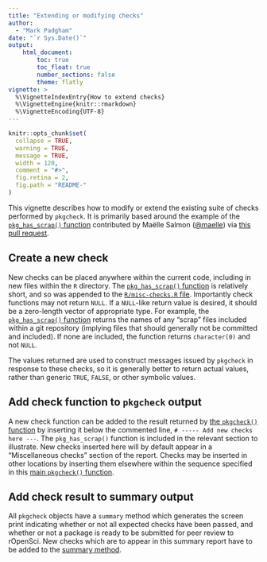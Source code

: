 ```yaml
---
title: "Extending or modifying checks"
author: 
  - "Mark Padgham"
date: "`r Sys.Date()`"
output: 
    html_document:
        toc: true
        toc_float: true
        number_sections: false
        theme: flatly
vignette: >
  %\VignetteIndexEntry{How to extend checks}
  %\VignetteEngine{knitr::rmarkdown}
  %\VignetteEncoding{UTF-8}
---
```


```r
knitr::opts_chunk$set(
  collapse = TRUE,
  warning = TRUE,
  message = TRUE,
  width = 120,
  comment = "#>",
  fig.retina = 2,
  fig.path = "README-"
)
```

This vignette describes how to modify or extend the existing suite of checks
performed by `pkgcheck`. It is primarily based around the example of the
[`pkg_has_scrap()`
function](https://github.com/ropensci-review-tools/pkgcheck/blob/d02dcb630e5f38f599b6186580001510ffc5b314/R/misc-checks.R#L347-L368)
contributed by Maëlle Salmon ([\@maelle](https://github.com/maelle)) via [this
pull request](https://github.com/ropensci-review-tools/pkgcheck/pull/27).

## Create a new check

New checks can be placed anywhere within the current code, including in new
files within the `R` directory. The 
[`pkg_has_scrap()`
function](https://github.com/ropensci-review-tools/pkgcheck/blob/d02dcb630e5f38f599b6186580001510ffc5b314/R/misc-checks.R#L347-L368)
is relatively short, and so was appended to the [`R/misc-checks.R`
file](https://github.com/ropensci-review-tools/pkgcheck/blob/main/R/misc-checks.R).
Importantly check functions may not return `NULL`. If a `NULL`-like return value is desired, it should be a zero-length vector of appropriate type. For example, the 
[`pkg_has_scrap()`
function](https://github.com/ropensci-review-tools/pkgcheck/blob/d02dcb630e5f38f599b6186580001510ffc5b314/R/misc-checks.R#L347-L368)
returns the names of any "scrap" files included within a git repository
(implying files that should generally not be committed and included). If none
are included, the function returns `character(0)` and not `NULL`.

The values returned are used to construct messages issued by `pkgcheck` in
response to these checks, so it is generally better to return actual values,
rather than generic `TRUE`, `FALSE`, or other symbolic values.


## Add check function to `pkgcheck` output

A new check function can be added to the result returned by [the `pkgcheck()`
function](https://github.com/ropensci-review-tools/pkgcheck/blob/main/R/pkgcheck-fn.R)
by inserting it below the commented line, `# ----- Add new checks here ---`.
The `pkg_has_scrap()` function is included in the relevant section to
illustrate. New checks inserted here will by default appear in a "Miscellaneous
checks" section of the report. Checks may be inserted in other locations by
inserting them elsewhere within the sequence specified in this [main
`pkgcheck()`
function](https://github.com/ropensci-review-tools/pkgcheck/blob/main/R/pkgcheck-fn.R).

## Add check result to summary output

All `pkgcheck` objects have a `summary` method which generates the screen print
indicating whether or not all expected checks have been passed, and whether or
not a package is ready to be submitted for peer review to rOpenSci. New checks
which are to appear in this summary report have to be added to the [summary
method](https://github.com/ropensci-review-tools/pkgcheck/blob/main/R/pkgcheck-methods.R).

